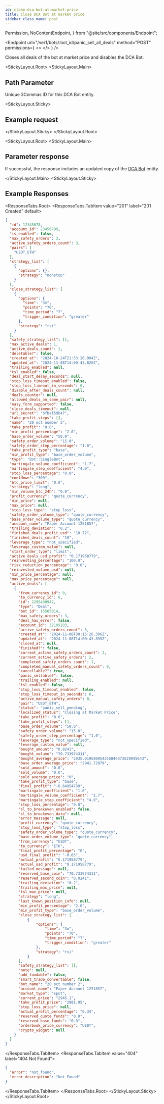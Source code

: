 ```yaml
---
id: close-dca-bot-at-market-price
title: Close DCA Bot at market price
sidebar_class_name: post
---
```


  Permission,
  NoContentEndpoint,
} from "@site/src/components/Endpoint";

<Endpoint
  url="/ver1/bots/:bot_id/panic_sell_all_deals"
  method="POST"
  permissions={
    <>
      <Permission title="Permission" description="BOTS_WRITE" />
      <Permission title="Security" description="SIGNED" />
    </>
  }
/>

Closes all deals of the bot at market price and disables the DCA Bot.

<Separator />

<StickyLayout.Root>
<StickyLayout.Main>

## Path Parameter

<ApiParam name='bot_id' type='integer' id="bot_id" required>
  Unique 3Commas ID for this DCA Bot entity.
</ApiParam>
</StickyLayout.Main>

<StickyLayout.Sticky>
##  Example request

<NoContentEndpoint
  method="POST"
  endpoint="/ver1/bots/12345678/panic_sell_all_deals"
/>

</StickyLayout.Sticky>
</StickyLayout.Root>

<StickyLayout.Root>
<StickyLayout.Main>
## Parameter response

If successful, the response includes an updated copy of the [DCA Bot](/dca-bot/0_dca_bot_entity.mdx) entity.

   </StickyLayout.Main>
<StickyLayout.Sticky>

## Example Responses

<ResponseTabs.Root>
      <ResponseTabs.TabItem value="201" label="201 Created" default>
```json
{
  "id": 12345678,
  "account_id": 23456789,
  "is_enabled": false,
  "max_safety_orders": 3,
  "active_safety_orders_count": 3,
  "pairs": [
    "USDT_ETH"
  ],
  "strategy_list": [
    {
      "options": {},
      "strategy": "nonstop"
    }
  ],
  "close_strategy_list": [
    {
      "options": {
        "time": "3m",
        "points": "70",
        "time_period": "7",
        "trigger_condition": "greater"
      },
      "strategy": "rsi"
    }
  ],
  "safety_strategy_list": [],
  "max_active_deals": 1,
  "active_deals_count": 1,
  "deletable?": false,
  "created_at": "2024-10-24T21:53:26.994Z",
  "updated_at": "2024-11-08T14:00:43.820Z",
  "trailing_enabled": null,
  "tsl_enabled": false,
  "deal_start_delay_seconds": null,
  "stop_loss_timeout_enabled": false,
  "stop_loss_timeout_in_seconds": 0,
  "disable_after_deals_count": null,
  "deals_counter": null,
  "allowed_deals_on_same_pair": null,
  "easy_form_supported": false,
  "close_deals_timeout": null,
  "url_secret": "bfbaf59b47",
  "take_profit_steps": [],
  "name": "20 oct number 2",
  "take_profit": "0.0",
  "min_profit_percentage": "2.0",
  "base_order_volume": "50.0",
  "safety_order_volume": "15.0",
  "safety_order_step_percentage": "1.0",
  "take_profit_type": "base",
  "min_profit_type": "base_order_volume",
  "type": "Bot::SingleBot",
  "martingale_volume_coefficient": "1.7",
  "martingale_step_coefficient": "4.0",
  "stop_loss_percentage": "0.0",
  "cooldown": "300",
  "btc_price_limit": "0.0",
  "strategy": "long",
  "min_volume_btc_24h": "0.0",
  "profit_currency": "quote_currency",
  "min_price": null,
  "max_price": null,
  "stop_loss_type": "stop_loss",
  "safety_order_volume_type": "quote_currency",
  "base_order_volume_type": "quote_currency",
  "account_name": "Paper Account 1251857",
  "trailing_deviation": "0.2",
  "finished_deals_profit_usd": "10.72",
  "finished_deals_count": "10",
  "leverage_type": "not_specified",
  "leverage_custom_value": null,
  "start_order_type": "limit",
  "active_deals_usd_profit": "0.171958779",
  "reinvesting_percentage": "100.0",
  "risk_reduction_percentage": "0.0",
  "reinvested_volume_usd": null,
  "min_price_percentage": null,
  "max_price_percentage": null,
  "active_deals": [
    {
      "from_currency_id": 0,
      "to_currency_id": 0,
      "id": 2295490942,
      "type": "Deal",
      "bot_id": 15565014,
      "max_safety_orders": 3,
      "deal_has_error": false,
      "account_id": 32199203,
      "active_safety_orders_count": 3,
      "created_at": "2024-11-08T00:15:26.306Z",
      "updated_at": "2024-11-08T14:00:43.895Z",
      "closed_at": null,
      "finished?": false,
      "current_active_safety_orders_count": 2,
      "current_active_safety_orders": 2,
      "completed_safety_orders_count": 1,
      "completed_manual_safety_orders_count": 0,
      "cancellable?": true,
      "panic_sellable?": false,
      "trailing_enabled": null,
      "tsl_enabled": false,
      "stop_loss_timeout_enabled": false,
      "stop_loss_timeout_in_seconds": 0,
      "active_manual_safety_orders": 0,
      "pair": "USDT_ETH",
      "status": "panic_sell_pending",
      "localized_status": "Closing at Market Price",
      "take_profit": "0.0",
      "take_profit_steps": [],
      "base_order_volume": "50.0",
      "safety_order_volume": "15.0",
      "safety_order_step_percentage": "1.0",
      "leverage_type": "not_specified",
      "leverage_custom_value": null,
      "bought_amount": "0.0241",
      "bought_volume": "70.733974311",
      "bought_average_price": "2935.019680954356846473029045643",
      "base_order_average_price": "2941.72879",
      "sold_amount": "0.0",
      "sold_volume": "0.0",
      "sold_average_price": "0",
      "take_profit_type": "base",
      "final_profit": "-0.64854789",
      "martingale_coefficient": "1.0",
      "martingale_volume_coefficient": "1.7",
      "martingale_step_coefficient": "4.0",
      "stop_loss_percentage": "0.0",
      "sl_to_breakeven_enabled": false,
      "sl_to_breakeven_data": null,
      "error_message": null,
      "profit_currency": "quote_currency",
      "stop_loss_type": "stop_loss",
      "safety_order_volume_type": "quote_currency",
      "base_order_volume_type": "quote_currency",
      "from_currency": "USDT",
      "to_currency": "ETH",
      "final_profit_percentage": "0",
      "usd_final_profit": "-0.65",
      "actual_profit": "0.171958779",
      "actual_usd_profit": "0.171958779",
      "failed_message": null,
      "reserved_base_coin": "70.733974311",
      "reserved_second_coin": "0.0241",
      "trailing_deviation": "0.2",
      "trailing_max_price": null,
      "tsl_max_price": null,
      "strategy": "long",
      "last_known_position_info": null,
      "min_profit_percentage": "2.0",
      "min_profit_type": "base_order_volume",
      "close_strategy_list": [
          {
              "options": {
                  "time": "3m",
                  "points": "70",
                  "time_period": "7",
                  "trigger_condition": "greater"
              },
              "strategy": "rsi"
          }
      ],
      "safety_strategy_list": [],
      "note": null,
      "add_fundable": false,
      "smart_trade_convertable": false,
      "bot_name": "20 oct number 2",
      "account_name": "Paper Account 1251857",
      "market_type": "spot",
      "current_price": "2945.1",
      "take_profit_price": "2981.95",
      "stop_loss_price": null,
      "actual_profit_percentage": "0.34",
      "reserved_quote_funds": "0.0",
      "reserved_base_funds": "0.0",
      "orderbook_price_currency": "USDT",
      "crypto_widget": null
    }
  ]
}
```
</ResponseTabs.TabItem>
<ResponseTabs.TabItem value="404" label="404 Not Found">

```json
{
  "error": "not_found",
  "error_description": "Not Found"
}
```

</ResponseTabs.TabItem>
</ResponseTabs.Root>
   </StickyLayout.Sticky>
</StickyLayout.Root>

